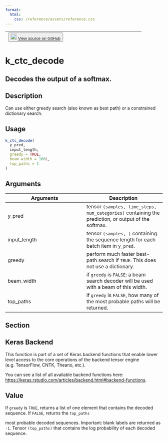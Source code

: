 ```yaml
---
format:
  html:
    css: /reference/assets/reference.css
---
```


| <button class="button"> ![](/reference/assets/GitHub-Mark-32px.png){width="20"} [View source on GitHub](https://github.com/rstudio/keras//blob/main/R/backend.R#L681) </button> |
|:------------------------------:|:--------------------------------------:|

# k_ctc_decode

## Decodes the output of a softmax.

## Description
Can use either greedy search (also known as best path) or a constrained dictionary search. 


## Usage
```r
k_ctc_decode( 
  y_pred, 
  input_length, 
  greedy = TRUE, 
  beam_width = 100L, 
  top_paths = 1 
) 
```

## Arguments
|Arguments|Description|
|---|---|
| y_pred | tensor `(samples, time_steps, num_categories)` containing the prediction, or output of the softmax. |
| input_length | tensor `(samples, )` containing the sequence length for each batch item in `y_pred`. |
| greedy | perform much faster best-path search if `TRUE`. This does not use a dictionary. |
| beam_width | if `greedy` is `FALSE`: a beam search decoder will be used with a beam of this width. |
| top_paths | if `greedy` is `FALSE`, how many of the most probable paths will be returned. |


## Section

## Keras Backend

This function is part of a set of Keras backend functions that enable lower level access to the core operations of the backend tensor engine (e.g. TensorFlow, CNTK, Theano, etc.). 

You can see a list of all available backend functions here: [https://keras.rstudio.com/articles/backend.html#backend-functions](https://keras.rstudio.com/articles/backend.html#backend-functions). 

## Value

If `greedy` is `TRUE`, returns a list of one element that contains the decoded sequence. If `FALSE`, returns the `top_paths`

most probable decoded sequences. Important: blank labels are returned as `-1`. Tensor `(top_paths)` that contains the log probability of each decoded sequence. 




